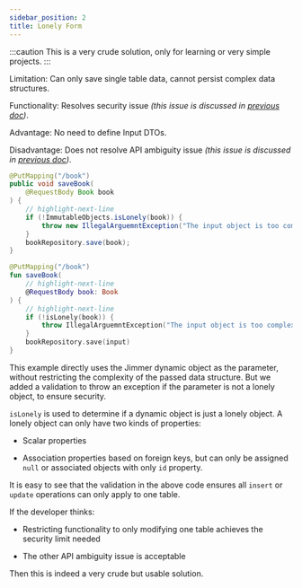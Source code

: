 ```yaml
---
sidebar_position: 2
title: Lonely Form
---
```



:::caution
This is a very crude solution, only for learning or very simple projects.
:::

Limitation: Can only save single table data, cannot persist complex data structures.

Functionality: Resolves security issue *(this issue is discussed in [previous doc](./problem))*. 

Advantage: No need to define Input DTOs.

Disadvantage: Does not resolve API ambiguity issue *(this issue is discussed in [previous doc](./problem))*.

<Tabs groupId="language">
<TabItem value="java" label="Java">

```java
@PutMapping("/book")
public void saveBook(
    @RequestBody Book book  
) {
    // highlight-next-line
    if (!ImmutableObjects.isLonely(book)) {
        throw new IllegalArguemntException("The input object is too complex");
    }
    bookRepository.save(book);
}
```

</TabItem>
<TabItem value="kotlin" label="Kotlin">

```kotlin
@PutMapping("/book")
fun saveBook(
    // highlight-next-line 
    @RequestBody book: Book
) {
    // highlight-next-line
    if (!isLonely(book)) {
        throw IllegalArguemntException("The input object is too complex")
    }
    bookRepository.save(input)
} 
```

</TabItem>
</Tabs>

This example directly uses the Jimmer dynamic object as the parameter, without restricting the complexity of the passed data structure. But we added a validation to throw an exception if the parameter is not a lonely object, to ensure security.

`isLonely` is used to determine if a dynamic object is just a lonely object. A lonely object can only have two kinds of properties:

-   Scalar properties

-   Association properties based on foreign keys, but can only be assigned `null` or associated objects with only `id` property.

It is easy to see that the validation in the above code ensures all `insert` or `update` operations can only apply to one table.

If the developer thinks:

-   Restricting functionality to only modifying one table achieves the security limit needed

-   The other API ambiguity issue is acceptable

Then this is indeed a very crude but usable solution.
